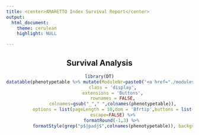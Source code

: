 ```yaml
---
title: <center>AMARETTO Index Survival Report</center>
output: 
  html_document:
    theme: cerulean
    highlight: NULL

---
```

<center>

## Survival Analysis
```r
library(DT)
datatable(phenotypetable %>% mutate(ModuleNr=paste0('<a href="./modules/module',sub("Module_"," ",ModuleNr),'.html">',sub("_"," ",ModuleNr),'</a>')),
          class = 'display',
          extensions = 'Buttons',
          rownames = FALSE,
          colnames=gsub("_"," ",colnames(phenotypetable)),
          options = list(pageLength = 10,dom = 'Bfrtip',buttons = list(list(extend = 'csv',text = "Save CSV", title="SurvivalStats"))),
          escape=FALSE) %>%
          formatRound(-1,3) %>% 
          formatStyle(grep("p$|padj$",colnames(phenotypetable)), backgroundColor = styleInterval(c(0.01, 0.05),c("forestgreen","lightgreen","white")))

```

</center>
